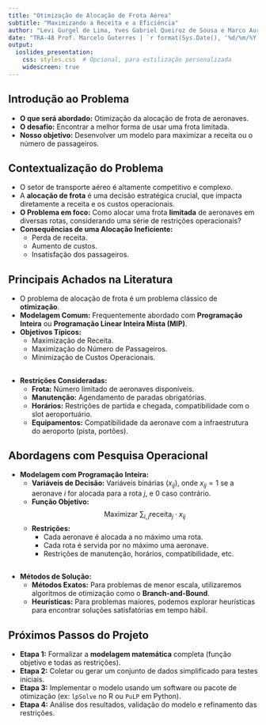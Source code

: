 ```yaml
---
title: "Otimização de Alocação de Frota Aérea"
subtitle: "Maximizando a Receita e a Eficiência"
author: "Levi Gurgel de Lima, Yves Gabriel Queiroz de Sousa e Marco Aurélio Costa Rissardi"
date: "TRA-48 Prof. Marcelo Guterres | `r format(Sys.Date(), '%d/%m/%Y')`"
output:
  ioslides_presentation:
    css: styles.css  # Opcional, para estilização personalizada
    widescreen: true
---
```


## Introdução ao Problema

- **O que será abordado:** Otimização da alocação de frota de aeronaves.
- **O desafio:** Encontrar a melhor forma de usar uma frota limitada.
- **Nosso objetivo:** Desenvolver um modelo para maximizar a receita ou o número de passageiros.

## Contextualização do Problema

- O setor de transporte aéreo é altamente competitivo e complexo.
- A **alocação de frota** é uma decisão estratégica crucial, que impacta diretamente a receita e os custos operacionais.
- **O Problema em foco:** Como alocar uma frota **limitada** de aeronaves em diversas rotas, considerando uma série de restrições operacionais?
- **Consequências de uma Alocação Ineficiente:**
    - Perda de receita.
    - Aumento de custos.
    - Insatisfação dos passageiros.

## Principais Achados na Literatura

- O problema de alocação de frota é um problema clássico de **otimização**.
- **Modelagem Comum:** Frequentemente abordado com **Programação Inteira** ou **Programação Linear Inteira Mista (MIP)**.
- **Objetivos Típicos:**
    - Maximização de Receita.
    - Maximização do Número de Passageiros.
    - Minimização de Custos Operacionais.

##

- **Restrições Consideradas:**
    - **Frota:** Número limitado de aeronaves disponíveis.
    - **Manutenção:** Agendamento de paradas obrigatórias.
    - **Horários:** Restrições de partida e chegada, compatibilidade com o slot aeroportuário.
    - **Equipamentos:** Compatibilidade da aeronave com a infraestrutura do aeroporto (pista, portões).

## Abordagens com Pesquisa Operacional

- **Modelagem com Programação Inteira:**
    - **Variáveis de Decisão:** Variáveis binárias ($x_{ij}$), onde $x_{ij} = 1$ se a aeronave $i$ for alocada para a rota $j$, e $0$ caso contrário.
    - **Função Objetivo:**
      $$
      \text{Maximizar } \sum_{i,j} \text{receita}_{j} \cdot x_{ij}
      $$
    - **Restrições:**
      - Cada aeronave é alocada a no máximo uma rota.
      - Cada rota é servida por no máximo uma aeronave.
      - Restrições de manutenção, horários, compatibilidade, etc.

##

- **Métodos de Solução:**
  - **Métodos Exatos:** Para problemas de menor escala, utilizaremos algoritmos de otimização como o **Branch-and-Bound**.
  - **Heurísticas:** Para problemas maiores, podemos explorar heurísticas para encontrar soluções satisfatórias em tempo hábil.

## Próximos Passos do Projeto

- **Etapa 1:** Formalizar a **modelagem matemática** completa (função objetivo e todas as restrições).
- **Etapa 2:** Coletar ou gerar um conjunto de dados simplificado para testes iniciais.
- **Etapa 3:** Implementar o modelo usando um software ou pacote de otimização (ex: `lpSolve` no R ou `PuLP` em Python).
- **Etapa 4:** Análise dos resultados, validação do modelo e refinamento das restrições.
